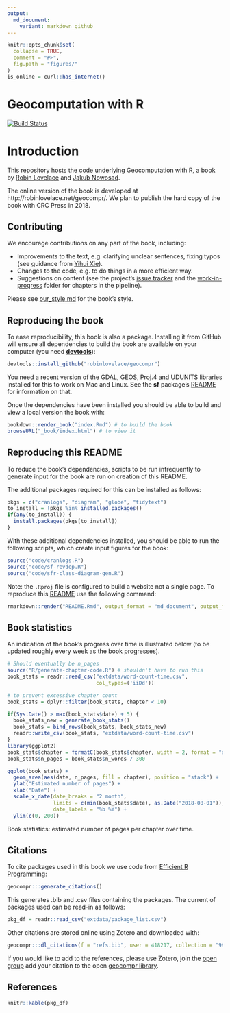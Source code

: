 ```yaml
---
output:
  md_document:
    variant: markdown_github
---
```


<!-- README.md is generated from README.Rmd. Please edit that file - rmarkdown::render('README.Rmd', output_format = 'md_document', output_file = 'README.md') -->

```r
knitr::opts_chunk$set(
  collapse = TRUE,
  comment = "#>",
  fig.path = "figures/"
)
is_online = curl::has_internet()
```

# Geocomputation with R  

[![Build Status](https://travis-ci.org/Robinlovelace/geocompr.svg?branch=master)](https://travis-ci.org/Robinlovelace/geocompr)

# Introduction

This repository hosts the code underlying Geocomputation with R, a book by [Robin Lovelace](http://robinlovelace.net/) and [Jakub Nowosad](https://nowosad.github.io/).

The online version of the book is developed at http://robinlovelace.net/geocompr/.
We plan to publish the hard copy of the book with CRC Press in 2018.

## Contributing

We encourage contributions on any part of the book, including:

- Improvements to the text, e.g. clarifying unclear sentences, fixing typos (see guidance from [Yihui Xie](https://yihui.name/en/2013/06/fix-typo-in-documentation/)).
- Changes to the code, e.g. to do things in a more efficient way.
- Suggestions on content (see the project's [issue tracker](https://github.com/Robinlovelace/geocompr/issues) and the [work-in-progress](https://github.com/Robinlovelace/geocompr/tree/master/work-in-progress) folder for chapters in the pipeline).

Please see [our_style.md](https://github.com/Robinlovelace/geocompr/blob/master/our_style.md) for the book's style.

## Reproducing the book

To ease reproducibility, this book is also a package. Installing it from GitHub will ensure all dependencies
to build the book are available on your computer (you need [**devtools**](https://github.com/hadley/devtools)):

```r
devtools::install_github("robinlovelace/geocompr")
```

You need a recent version of the GDAL, GEOS, Proj.4 and UDUNITS libraries installed for this to work on Mac and Linux. See the **sf** package's [README](https://github.com/edzer/sfr) for information on that.

Once the dependencies have been installed you should be able to build and view a local version the book with:

```r
bookdown::render_book("index.Rmd") # to build the book
browseURL("_book/index.html") # to view it
```

## Reproducing this README

To reduce the book's dependencies, scripts to be run infrequently to generate input for the book are run on creation of this README.

The additional packages required for this can be installed as follows:

```r
pkgs = c("cranlogs", "diagram", "globe", "tidytext")
to_install = !pkgs %in% installed.packages()
if(any(to_install)) {
  install.packages(pkgs[to_install])
}
```

With these additional dependencies installed, you should be able to run the following scripts, which create input figures for the book:

```r
source("code/cranlogs.R")
source("code/sf-revdep.R")
source("code/sfr-class-diagram-gen.R")
```

Note: the `.Rproj` file is configured to build a website not a single page.
To reproduce this [README](https://github.com/Robinlovelace/geocompr/blob/master/README.Rmd) use the following command:

```r
rmarkdown::render("README.Rmd", output_format = "md_document", output_file = "README.md")
```

## Book statistics

An indication of the book's progress over time is illustrated below (to be updated roughly every week as the book progresses).

```r
# Should eventually be n_pages
source("R/generate-chapter-code.R") # shouldn't have to run this
book_stats = readr::read_csv("extdata/word-count-time.csv",
                             col_types=('iiDd'))

# to prevent excessive chapter count
book_stats = dplyr::filter(book_stats, chapter < 10) 

if(Sys.Date() > max(book_stats$date) + 5) {
  book_stats_new = generate_book_stats()
  book_stats = bind_rows(book_stats, book_stats_new)
  readr::write_csv(book_stats, "extdata/word-count-time.csv")
}
library(ggplot2)
book_stats$chapter = formatC(book_stats$chapter, width = 2, format = "d", flag = "0")
book_stats$n_pages = book_stats$n_words / 300
```

```r
ggplot(book_stats) +
  geom_area(aes(date, n_pages, fill = chapter), position = "stack") +
  ylab("Estimated number of pages") +
  xlab("Date") + 
  scale_x_date(date_breaks = "2 month",
               limits = c(min(book_stats$date), as.Date("2018-08-01")),
               date_labels = "%b %Y") +
  ylim(c(0, 200))
```

Book statistics: estimated number of pages per chapter over time.

## Citations

To cite packages used in this book we use code from [Efficient R Programming](https://csgillespie.github.io/efficientR/):

```r
geocompr:::generate_citations()
```

This generates .bib and .csv files containing the packages.
The current of packages used can be read-in as follows:

```r
pkg_df = readr::read_csv("extdata/package_list.csv")
```

Other citations are stored online using Zotero and downloaded with:

```r
geocompr:::dl_citations(f = "refs.bib", user = 418217, collection = "9K6FRP6N")
```

If you would like to add to the references, please use Zotero, join the [open group](https://www.zotero.org/groups/418217/energy-and-transport) add your citation to the open [geocompr library](https://www.zotero.org/groups/418217/energy-and-transport/items/collectionKey/9K6FRP6N).

## References

```r
knitr::kable(pkg_df)
```

